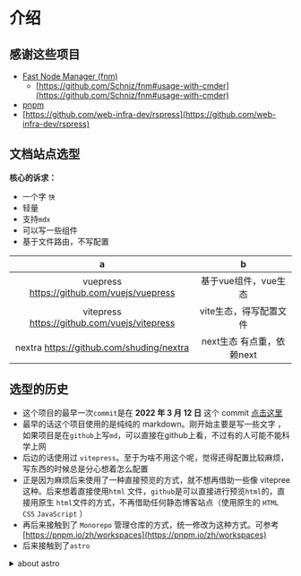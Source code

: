 # 介绍

## 感谢这些项目

- [Fast Node Manager (fnm)](https://github.com/Schniz/fnm)
  - [https://github.com/Schniz/fnm#usage-with-cmder](https://github.com/Schniz/fnm#usage-with-cmder)
- [pnpm](https://github.com/pnpm/pnpm)
- [https://github.com/web-infra-dev/rspress](https://github.com/web-infra-dev/rspress)

## 文档站点选型

**核心的诉求：**

- 一个字 `快`
- 轻量
- 支持`mdx`
- 可以写一些组件
- 基于文件路由，不写配置

|                      a                       |             b             |
| :------------------------------------------: | :-----------------------: |
|  vuepress https://github.com/vuejs/vuepress  |   基于vue组件，vue生态    |
| vitepress https://github.com/vuejs/vitepress |  vite生态，得写配置文件   |
|   nextra https://github.com/shuding/nextra   | next生态 有点重，依赖next |

## 选型的历史

- 这个项目的最早一次`commit`是在 **2022 年 3 月 12 日** 这个 commit [点击这里](https://github.com/yayxs/china-city/commit/ecd34f90193def65bf43d9de1628f10cc789757c)
- 最早的话这个项目使用的是纯纯的 markdown。刚开始主要是写一些文字 ，如果项目是在`github`上写`md`，可以直接在github上看，不过有的人可能不能科学上网
- 后边的话使用过 `vitepress`。至于为啥不用这个呢，觉得还得配置比较麻烦，写东西的时候总是分心想着怎么配置
- 正是因为麻烦后来使用了一种直接预览的方式，就不想再借助一些像 vitepree 这种。后来想着直接使用`html` 文件，`github`是可以直接进行预览`html`的，直接用原生 `html`文件的方式，不再借助任何静态博客站点（使用原生的 `HTML` `CSS` `JavaScript` ）
- 再后来接触到了 `Monorepo` 管理仓库的方式，统一修改为这种方式。可参考 [https://pnpm.io/zh/workspaces](https://pnpm.io/zh/workspaces)
- 后来接触到了`astro`

<details>
  <summary>about astro</summary>
  <p>
    说一下怎么结识这个框架的。上班的时候之前看到过掘金上的文章讲这是个什么技术，当时没在意，只看了个标题
    2023年10月20号看了一会文档，觉得可以试一试。
  </p>
  <p> [astro 的 github 仓库的地址](https://github.com/withastro/astro)</p>
  <p>
    `astro` 的文档，这是链接
    [astro](https://docs.astro.build/zh-cn/core-concepts/project-structure/)
  </p>
</details>
